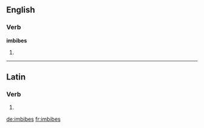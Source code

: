 ==English==

===Verb===
'''imbibes'''

# {{third-person singular of|imbibe}}

----

==Latin==

===Verb===
{{la-verb-form|imbibēs}}

# {{conjugation of|imbibo|imbibō|2|s|fut|act|ind|lang=la}}
{{count page|[[Wiktionary:Page count]]}}

[[de:imbibes]]
[[fr:imbibes]]